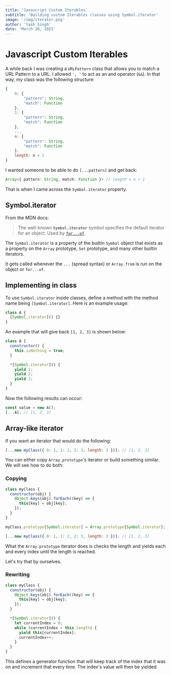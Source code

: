 ```yaml
---
title: 'Javascript Custom Iterables'
subtitle: 'Building custom Iterables classes using Symbol.iterator'
image: '/img/iterator.png'
author: 'Yash Singh'
date: 'March 26, 2021'
---
```


# Javascript Custom Iterables

A while back I was creating a `URLPattern` class that allows you to match a URL
Pattern to a URL. I allowed `', '` to act as an and operator (`&&`). In that way,
my class was the following structure:

```js
{
    0: {
        "pattern": String,
        "match": Function
    },
    1: {
        "pattern": String,
        "match": Function
    },
    ...
    n: {
        "pattern": String,
        "match": Function
    },
    length: n + 1
}
```

I wanted someone to be able to do `[...pattern]` and get back:

```typescript
Array<{ pattern: String, match: Function }> // length = n + 1
```

That is when I came across the `Symbol.iterator` property.

## Symbol.iterator

From the MDN docs:

> The well-known **`Symbol.iterator`** symbol specifies the default iterator for
> an object. Used by [`for...of`](https://developer.mozilla.org/en-US/docs/Web/JavaScript/Reference/Statements/for...of).

The `Symbol.iterator` is a property of the builtin `Symbol` object that exists
as a property on the `Array` prototype, `Set` prototype, and many other builtin iterators.

It gets called whenever the `...` (spread syntax) or `Array.from` is run on the
object or `for...of`.

## Implementing in class

To use `Symbol.iterator` inside classes, define a method with the method name being
`[Symbol.iterator]`. Here is an example usage:

```js
class A {
  [Symbol.iterator]() {}
}
```

An example that will give back `[1, 2, 3]` is shown below:

```js
class A {
  constructor() {
    this.isNothing = true;
  }

  *[Symbol.iterator]() {
    yield 1;
    yield 2;
    yield 3;
  }
}
```

Now the following results can occur:

```js
const value = new A();
[...A]; // [1, 2, 3]
```

## Array-like iterator

If you want an iterator that would do the following:

```js
[...new myClass({ 0: 1, 1: 2, 2: 3, length: 3 })]; // [1, 2, 3]
```

You can either copy `Array.prototype`'s iterator or build something similar. We
will see how to do both:

### Copying

```js
class myClass {
  constructor(obj) {
    Object.keys(obj).forEach((key) => {
      this[key] = obj[key];
    });
  }
}

myClass.prototype[Symbol.iterator] = Array.prototype[Symbol.iterator];

[...new myClass({ 0: 1, 1: 2, 2: 3, length: 3 })]; // [1, 2, 3]
```

What the `Array.prototype` iterator does is checks the length and yields each and
every index until the length is reached.

Let's try that by ourselves.

### Rewriting

```js
class myClass {
  constructor(obj) {
    Object.keys(obj).forEach((key) => {
      this[key] = obj[key];
    });
  }

  *[Symbol.iterator]() {
    let currentIndex = 0;
    while (currentIndex < this.length) {
      yield this[currentIndex];
      currentIndex++;
    }
  }
}
```

This defines a generator function that will keep track of the index that it was
on and increment that every time. The index's value will then be yielded.
